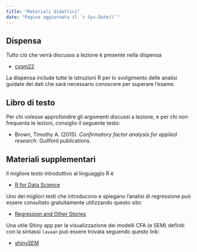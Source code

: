```yaml
---
title: "Materiali didattici"
date: "Pagina aggiornata il `r Sys.Date()`"
---
```


## Dispensa

Tutto ciò che verrà discusso a lezione è presente nella dispensa 

- [cvsm22](https://github.com/ccaudek/cfa_book/blob/main/final_version/cfa_book.pdf) 

La dispensa include tutte le istruzioni $\textsf{R}$ per lo svolgimento delle analisi guidate dei dati che sarà necessario conoscere per superare l'esame. 

## Libro di testo

Per chi volesse approfondire gli argomenti discussi a lezione, e per chi non frequenta le lezioni, consiglio il seguente testo:

- Brown, Timothy A. (2015). *Confirmatory factor analysis for applied research*. Guilford publications.

## Materiali supplementari

Il migliore testo introduttivo al linguaggio $\textsf{R}$ è 

- [R for Data Science](https://r4ds.had.co.nz/) 

Uno dei migliori testi che introducono e spiegano l'analisi di regressione può essere consultato gratuitamente utilizzando questo sito:

- [Regression and Other Stories](https://avehtari.github.io/ROS-Examples/index.html)

Una utile Shiny app per la visualizzazione dei modelli CFA (e SEM) definiti con la sintassi `lavaan` può essere trovata seguendo questo link:

- [shinySEM](https://utrecht-university.shinyapps.io/shinySEM/)

